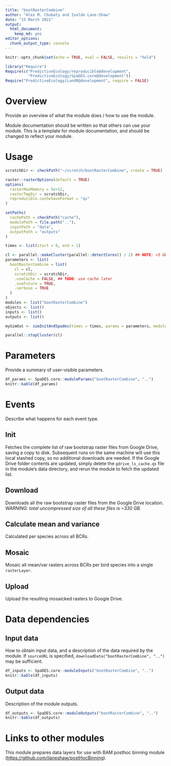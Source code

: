 ```yaml
---
title: "bootRasterCombine"
author: "Alex M. Chubaty and Isolde Lane-Shaw"
date: "15 March 2021"
output: 
  html_document: 
    keep_md: yes
editor_options:
  chunk_output_type: console
---
```


```r
knitr::opts_chunk$set(echo = TRUE, eval = FALSE, results = "hold")
```

```r
library("Require")
Require(c("PredictiveEcology/reproducible@development",
          "PredictiveEcology/SpaDES.core@development"))
Require("PredictiveEcology/LandR@development", require = FALSE)
```

# Overview

Provide an overview of what the module does / how to use the module.

Module documentation should be written so that others can use your module.
This is a template for module documentation, and should be changed to reflect your module.

# Usage

```r
scratchDir <- checkPath("~/scratch/bootRasterCombine", create = TRUE)

raster::rasterOptions(default = TRUE)
options(
  rasterMaxMemory = 5e+12,
  rasterTmpDir = scratchDir,
  reproducible.cacheSaveFormat = "qs"
)

setPaths(
  cachePath = checkPath("cache"),
  modulePath = file.path(".."),
  inputPath = "data",
  outputPath = "outputs"
)

times <- list(start = 0, end = 1)

cl <- parallel::makeCluster(parallel::detectCores() / 2) ## NOTE: <5 GB per thread
parameters <- list(
  bootRasterCombine = list(
    cl = cl,
    scratchDir = scratchDir,
    .useCache = FALSE, ## TODO: use cache later
    .useFuture = TRUE,
    .verbose = TRUE
  )
)
modules <- list("bootRasterCombine")
objects <- list()
inputs <- list()
outputs <- list()

mySimOut <- simInitAndSpades(times = times, params = parameters, modules = modules, objects = objects)

parallel::stopCluster(cl)
```

# Parameters

Provide a summary of user-visible parameters.

```r
df_params <- SpaDES.core::moduleParams("bootRasterCombine", "..")
knitr::kable(df_params)
```

# Events

Describe what happens for each event type.

## Init

Fetches the complete list of raw bootstrap raster files from Google Drive, saving a copy to disk.
Subsequent runs on the same machine will use this local stashed copy, so no additional downloads are needed.
If the Google Drive folder contents are updated, simply delete the `gdrive_ls_cache.qs` file in the module's data directory, and rerun the module to fetch the updated list.

## Download

Downloads all the raw bootstrap raster files from the Google Drive location.
*WARNING: total uncompressed size of all these files is ~330 GB.*

## Calculate mean and variance

Calculated per species across all BCRs.

## Mosaic

Mosaic all mean/var rasters across BCRs per bird species into a single `rasterLayer`.

## Upload

Upload the resulting mosaicked rasters to Google Drive.

# Data dependencies

## Input data

How to obtain input data, and a description of the data required by the module.
If `sourceURL` is specified, `downloadData("bootRasterCombine", "..")` may be sufficient.

```r
df_inputs <- SpaDES.core::moduleInputs("bootRasterCombine", "..")
knitr::kable(df_inputs)
```

## Output data

Description of the module outputs.

```r
df_outputs <- SpaDES.core::moduleOutputs("bootRasterCombine", "..")
knitr::kable(df_outputs)
```

# Links to other modules

This module prepares data layers for use with BAM posthoc binning module (<https://github.com/ilaneshaw/postHocBinning>).
